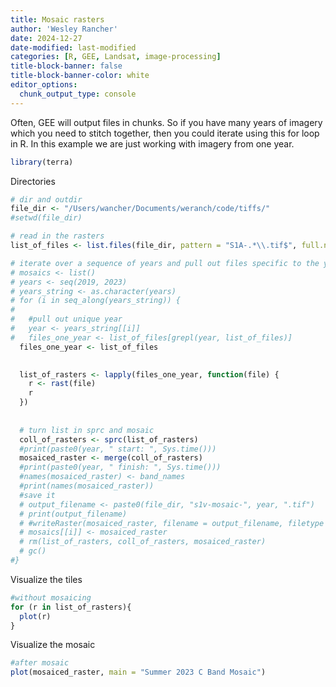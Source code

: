 ```yaml
---
title: Mosaic rasters
author: 'Wesley Rancher'
date: 2024-12-27
date-modified: last-modified
categories: [R, GEE, Landsat, image-processing]
title-block-banner: false
title-block-banner-color: white
editor_options: 
  chunk_output_type: console
---
```


Often, GEE will output files in chunks. So if you have many years of imagery which you need to stitch together, then you could iterate using this for loop in R. In this example we are just working with imagery from one year.

```r
library(terra)
```

Directories

```r
# dir and outdir
file_dir <- "/Users/wancher/Documents/weranch/code/tiffs/"
#setwd(file_dir)

# read in the rasters 
list_of_files <- list.files(file_dir, pattern = "S1A-.*\\.tif$", full.names = TRUE)
```

```r
# iterate over a sequence of years and pull out files specific to the year in the sequence
# mosaics <- list()
# years <- seq(2019, 2023)
# years_string <- as.character(years)
# for (i in seq_along(years_string)) {
#   
#   #pull out unique year
#   year <- years_string[[i]]
#   files_one_year <- list_of_files[grepl(year, list_of_files)]
  files_one_year <- list_of_files

  
  list_of_rasters <- lapply(files_one_year, function(file) {
    r <- rast(file)
    r
  })
  
  
  # turn list in sprc and mosaic
  coll_of_rasters <- sprc(list_of_rasters)
  #print(paste0(year, " start: ", Sys.time()))
  mosaiced_raster <- merge(coll_of_rasters) 
  #print(paste0(year, " finish: ", Sys.time()))
  #names(mosaiced_raster) <- band_names
  #print(names(mosaiced_raster))
  #save it
  # output_filename <- paste0(file_dir, "s1v-mosaic-", year, ".tif")
  # print(output_filename)
  # #writeRaster(mosaiced_raster, filename = output_filename, filetype = "GTiff", overwrite = TRUE)
  # mosaics[[i]] <- mosaiced_raster
  # rm(list_of_rasters, coll_of_rasters, mosaiced_raster)
  # gc()
#}
```

Visualize the tiles

```r
#without mosaicing
for (r in list_of_rasters){
  plot(r)
}
```

Visualize the mosaic

```r
#after mosaic
plot(mosaiced_raster, main = "Summer 2023 C Band Mosaic")
```
